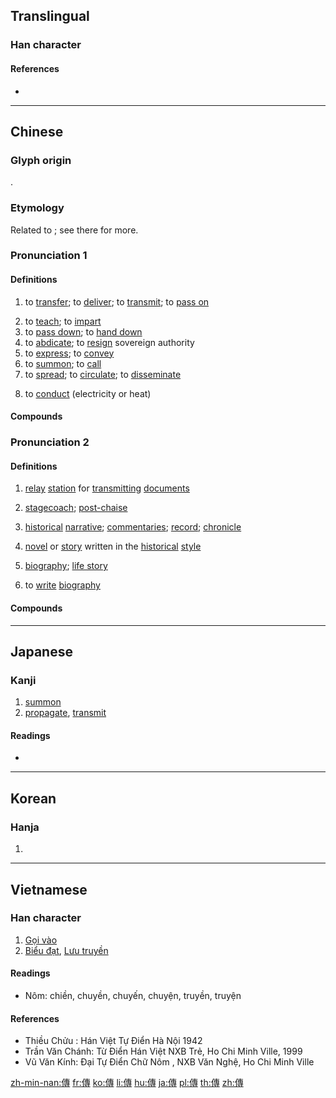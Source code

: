 {{character info/new}}
{{also|传|伝}}
==Translingual==
{{Han simplified forms|傳|伝|传}}

===Han character===
{{Han char|rn=9|rad=人|as=11|sn=13|four=25243|canj=OJII|ids=⿰亻專}}

====References====
* {{Han ref|kx=0114.230|dkj=01019|dj=0243.020|hdz=10208.090|uh=50B3|ud=20659|bh=B6C7|bd=46791}}

----

==Chinese==
{{zh-forms|s=传}}

===Glyph origin===
{{Han etym}}
{{Han compound|人|專|c1=s|c2=p|t1=man|ls=psc}}.

===Etymology===
Related to {{och-l|轉|to turn around; to transfer}}; see there for more.

===Pronunciation 1===
{{zh-pron
|m=chuán
|c=cyun4
|h=pfs=chhòn
|md=diòng/tióng
|md_note=tióng - only in the sense “to spread; to disseminate; to tell”
|mn=thn̂g/thoân
|mn_note=thn̂g - vernacular; thoân - literary
|w=3zoe
|mc=1
|oc=1,2
|cat=v
}}

====Definitions====
{{zh-hanzi}}

# to [[transfer]]; to [[deliver]]; to [[transmit]]; to [[pass on]]
#: {{zh-x|傳球|to '''pass''' the ball}}
# to [[teach]]; to [[impart]]
# to [[pass down]]; to [[hand down]]
# to [[abdicate]]; to [[resign]] sovereign authority
# to [[express]]; to [[convey]]
# to [[summon]]; to [[call]]
# to [[spread]]; to [[circulate]]; to [[disseminate]]
#: {{zh-x|宣傳|to promote; to publicise}}
# {{lb|zh|physics}} to [[conduct]] (electricity or heat)

====Compounds====
{{zh-der|傳令兵|傳統文化|傳染來源|世傳|傳檄|宣傳彈|代代相傳|傳疑|傳呼|傳統主義|不傳之祕|傳達室|傳諭|同步傳輸|二手傳播|傳人|傳播界|宣傳品|傳書鴿|傳柑|傳揚|傳授|傳播功能|傳紅|傳觀|傳宣|傳種|傳聞異辭|單傳|傳流|傳閱|傳賢|傳令|千古傳誦|傳杯弄盞|傳衣缽|傳家寶|傳神|傳重|傳單|傳真存轉|哄傳一時|傳送帶|傳道|廣傳|宣傳|口傳心授|傳教士|傳鈔|傳語|太古傳宗|傳信牌|嫡傳|傳家|傳杯換盞|傳箭|傳看|口語傳播|傳說|不傳|傳報|嫡傳弟子|傳習錄|傳聲筒|口傳|傳位|口授心傳|傳染原|傳見|傳染途徑|傳紅線|傳示|傳桶|家傳學|傳達|傳習|以心傳心|公眾傳播|傳國璽|傳鼓|太空傳播|傳旨|弄盞傳杯|傳動帶|傳信|傳播者|宣傳週|傳言|傳宗接代|傳檄而定|傳熱|傳奇故事|傳輸|傳教|夜漏將傳|傳承|名傳不朽|名傳天下|傳喚|傳情|一脈相傳|傳播衛星|傳送|傳述|傳杯送盞|傳心|傳染力|傳神秘要|傳神阿堵|傳播|家傳戶誦|傳染|傳代|宣傳車|宣傳畫|宣傳單|傳話|傳奇|名傳遐邇|妙處不傳|傳真電報|傳板|心傳|失傳|哄傳|傳譽古今|以訛傳訛|口傳家書|傳聞|光電傳導|傳頌|圖文傳播|大眾傳播|傳粉|傳諷|大傳統|傳答|千古流傳|傳統戰爭|塵埃傳染|傳動|傳導|傳遞|傳訊|傳聲器|傳燈錄|傳統社會|傳染病|傳音快字|傳播學|傳戒|傳世|傳布|傳動比|傳銷|傳抄|反宣傳|傳家之寶|名不虛傳|傳呼機|傳統|一級傳播|傳真|傳播媒體|傳發|傳法|傳寫|傳統邏輯|傳臚|傳經|傳票|傳真機|傳燈|傳媒|傳譯員|傳誦|眉眼傳情|留傳|空谷傳響|盛傳|接觸傳染|空谷傳聲|相傳|福傳語言|視聽傳播|祖傳|異聞傳說|真傳|眉目傳情|清蹕傳道|文字傳播|皮帶傳動|異花傳粉|空氣傳染|流傳於世|流傳|柳毅傳書|教外別傳|永傳不朽|遺傳工程|輾轉相傳|絕傳|飛沫傳染|耕讀傳家|繆種流傳|臚傳|誤傳|網路傳真|驛傳|電傳會議|資料傳輸|詩禮傳家|電傳視訊|魔音傳腦|青史傳名|頻傳|電傳|自花傳粉|雁足傳書|薪火相傳|薪盡火傳|遺傳|衣缽相傳|衣缽真傳|非人不傳|言傳|電話傳真|飛書傳羽|鄉野傳奇|黃耳傳書|隱性傳染|隔代遺傳|鴻雁傳書|遺傳病|風傳|銘傳大學|謬種流傳|遺傳學|話不虛傳|郵傳|飛眼傳情|飛鴿傳書|薪傳|走斝傳觴|謠諑紛傳|謠傳|訛傳|言傳身教}}

===Pronunciation 2===
{{zh-pron
|m=zhuàn
|c=zyun6
|h=pfs=
|md=diông
|mn=toān
|w=
|mc=2+3
|oc=2+3,1+3
|cat=n,v
}}

====Definitions====
{{zh-hanzi}}

# {{lb|zh|historical}} [[relay]] [[station]] for [[transmitting]] [[documents]]
# {{lb|zh|historical}} [[stagecoach]]; [[post-chaise]]
# {{lb|zh|historical|literature}} [[historical]] [[narrative]]; [[commentaries]]; [[record]]; [[chronicle]]
# {{lb|zh|historical|literature}} [[novel]] or [[story]] written in the [[historical]] [[style]]
# {{lb|zh|literature}} [[biography]]; [[life story]]
#: {{zh-x|自傳{zhuàn}|autobiography}}
# to [[write]] [[biography]]

====Compounds====
{{zh-der|fold=1|彖傳|乘傳|公羊傳|傳車|外傳|別傳|列傳|崑崙奴傳|三傳|二傳|小傳|恭本正傳|傳踏|內傳|平妖傳|傳驛|左傳|尚書大傳|傳舍|列女傳|傳記|印人傳|家傳|傳贊|傳記文學|封神傳|不見經傳|合傳|傳乘|白猿傳|春秋三傳|柳氏傳|柳毅傳|正傳|李娃傳|樹碑立傳|書傳|穆天子傳|步飛煙傳|水滸傳|百將傳|白蛇傳|濟公傳|敘傳|書歸正傳|易傳|穀梁傳|評傳|飛燕外傳|飛跎傳|義妖傳|貳臣傳|聖經賢傳|象傳|經傳|鶯鶯傳|紅線傳|馳傳|飛煙傳|霍小玉傳|韓詩外傳|長恨傳|言歸正傳|高僧傳|紀傳體|自傳|虯髯客傳|經傳釋詞}}

----

==Japanese==

===Kanji===
{{ja-kanji|grade=|rs=人11|style=ky|shin=伝}}

# [[summon]]
# [[propagate]], [[transmit]]

====Readings====
* {{ja-readings|goon=[[でん]] (den)|kanon=[[てん]] (ten)|kun=[[つたえる]] (tsutaeru)}}

----

==Korean==

===Hanja===
{{ko-hanja|hangeul=전|rv=jeon|mr=chŏn}}

# {{defn|lang=ko|sort=人11}}

----

==Vietnamese==

===Han character===
{{vi-hantu|truyền, truyện|rs=人11}}

# [[Gọi vào]]
# [[Biểu đạt]], [[Lưu truyền]]

====Readings====
* Nôm: chiền, chuyền, chuyến, chuyện, truyền, truyện

====References====
* Thiều Chửu : Hán Việt Tự Điển Hà Nội 1942
* Trần Văn Chánh: Từ Điển Hán Việt NXB Trẻ, Ho Chi Minh Ville, 1999
* Vũ Văn Kính: Đại Tự Điển Chữ Nôm , NXB Văn Nghệ, Ho Chi Minh Ville

[[zh-min-nan:傳]]
[[fr:傳]]
[[ko:傳]]
[[li:傳]]
[[hu:傳]]
[[ja:傳]]
[[pl:傳]]
[[th:傳]]
[[zh:傳]]